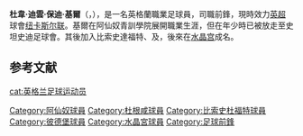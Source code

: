 {{noteTA
|G1=足球
|G2=EPL
|G3=FAcup
|T=zh-hans:德怀特·盖尔;zh-hk:杜韋·基爾;zh-tw:德懷特·蓋爾;
|1=zh-hans:德怀特;zh-hk:杜韋;zh-tw:德懷特;
|2=zh-hans:德文;zh-hant:迪雲;
|3=zh-hans:博伊德;zh-hant:保迪;
|4=zh-hans:盖尔;zh-hk:基爾;zh-tw:蓋爾;
}}

{{Infobox football biography
| name = 杜韋·基爾<br />Dwight Gayle
| image = Dwight Gayle 2017.jpg
| image_size = 
| caption = 
| fullname = Dwight Devon Boyd Gayle<ref name="Professional retain list & free transfers 2012/13">{{Cite news
 |title       = Professional retain list & free transfers 2012/13
 |url         = http://www.football-league.co.uk/staticFiles/4e/bd/0,,10794~179534,00.pdf
 |publisher   = The Football League
 |format      = PDF
 |date        = 18 May 2013
 |page        = 23
 |accessdate  = 23 June 2013
 |deadurl     = yes
 |archiveurl  = https://web.archive.org/web/20140802074454/http://www.football-league.co.uk/staticFiles/4e/bd/0%2C%2C10794~179534%2C00.pdf
 |archivedate = 2014年8月2日
}}</ref>
| birth_date = {{Birth date and age|1989|10|17|df=y}}<ref name="Dwight Gayle">{{cite web
| title = Dwight Gayle
| url = http://www.espnfc.com/player/168992/dwight-gayle
| publisher = ESPN FC
| accessdate = 4 January 2015
| archive-date = 2020-04-14
| archive-url = https://web.archive.org/web/20200414145654/http://www.espnfc.com/player/168992/dwight-gayle
| dead-url = no
}}</ref>
| birth_place = 英格蘭[[沃爾瑟姆斯托|沃爾瑟姆斯托]]
| height = {{height|ft=5|in=9}}<ref name="Dwight Gayle"/>
| position = [[前鋒|前鋒]]
| currentclub = [[纽卡斯尔联足球俱乐部|纽卡斯尔联]]
| clubnumber = 34
| youthyears1 = {{0|0000}}–2007
| youthclubs1 = [[阿森纳足球俱乐部|阿森纳]]
| years1 = 2007–2009
| clubs1 = Ryan
| caps1 = 
| goals1 = 
| years2 = 2009–2011
| clubs2 = {{le|Stansted F.C.||史坦史迪}}
| caps2 = 
| goals2 = 
| years3 = 2011–2013
| clubs3 = [[达根汉姆和雷德布里奇足球俱乐部|达根汉姆]]
| caps3 = 18
| goals3 = 7
| years4 = 2011–2012
| clubs4 = → [[比索史杜福特足球會|比索史杜福特]]（外借）
| caps4 = 42
| goals4 = 29
| years5 = 2012–2013
| clubs5 = → [[彼得伯勒联足球俱乐部|彼得伯勒联]]（外借）
| caps5 = 9
| goals5 = 7
| years6 = 2013
| clubs6 = [[彼得伯勒联足球俱乐部|彼得伯勒联]]
| caps6 = 20
| goals6 = 6
| years7 = 2013–2016
| clubs7 = [[水晶宫足球俱乐部|水晶宫]]
| caps7 = 64
| goals7 = 15
| years8 = 2016–
| clubs8 = [[纽卡斯尔联足球俱乐部|纽卡斯尔联]]
| caps8 = 109
| goals8 = 34
| years9 = 2018–2019
| clubs9 = → [[西布罗姆维奇足球俱乐部|西布罗姆维奇]]（外借）
| caps9 = 39
| goals9 = 23
| club-update = 7 December 2018
| nationalteam-update =
}}
'''杜韋·迪雲·保迪·基爾'''（{{lang-en|'''Dwight Devon Boyd Gayle'''}}，{{bd|1989年|10月17日}}），是一名英格蘭職業足球員，司職前鋒，現時效力[[英超|英超]]球會[[纽卡斯尔联足球俱乐部|纽卡斯尔联]]。基爾在阿仙奴青訓學院展開職業生涯，但在年少時已被放走至史坦史迪足球會。其後加入比索史達福特、{{fc|杜根咸}}及{{fc|彼德堡}}，後來在[[水晶宫足球俱乐部|水晶宫]]成名。

==参考文献==
{{reflist}}

{{纽卡斯尔联球员名单}}

{{DEFAULTSORT:Gayle}}
[[cat:英格兰足球运动员|cat:英格兰足球运动员]]
[[Category:阿仙奴球員|Category:阿仙奴球員]]
[[Category:杜根咸球員|Category:杜根咸球員]]
[[Category:比索史杜福特球員|Category:比索史杜福特球員]]
[[Category:彼德堡球員|Category:彼德堡球員]]
[[Category:水晶宮球員|Category:水晶宮球員]]
[[Category:足球前鋒|Category:足球前鋒]]